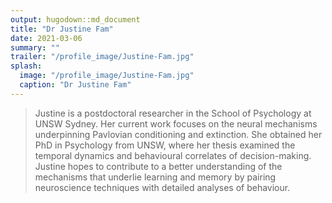 ```yaml
---
output: hugodown::md_document
title: "Dr Justine Fam"
date: 2021-03-06
summary: ""
trailer: "/profile_image/Justine-Fam.jpg"
splash:
  image: "/profile_image/Justine-Fam.jpg"
  caption: "Dr Justine Fam"
---
```


> Justine is a postdoctoral researcher in the School of Psychology at UNSW Sydney. Her current work focuses on the neural mechanisms underpinning Pavlovian conditioning and extinction. She obtained her PhD in Psychology from UNSW, where her thesis examined the temporal dynamics and behavioural correlates of decision-making. Justine hopes to contribute to a better understanding of the mechanisms that underlie learning and memory by pairing neuroscience techniques with detailed analyses of behaviour.

